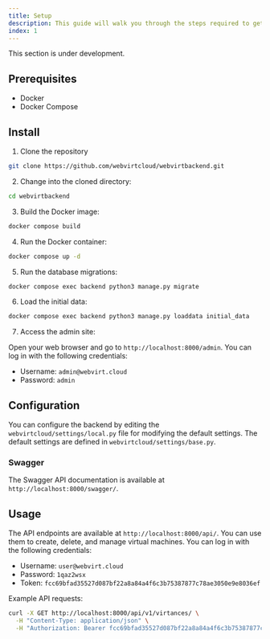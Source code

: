 ```yaml
---
title: Setup
description: This guide will walk you through the steps required to get your cloud platform up and running quickly. Whether you're a seasoned system administrator or a first-time user, this guide is designed to make the installation process as smooth as possible.
index: 1
---
```


<Note title="Warning">This section is under development.</Note>

## Prerequisites

- Docker
- Docker Compose

## Install

1. Clone the repository

```bash
git clone https://github.com/webvirtcloud/webvirtbackend.git
```

2. Change into the cloned directory:

```bash
cd webvirtbackend
```

3. Build the Docker image:

```bash
docker compose build
```

4. Run the Docker container:

```bash
docker compose up -d
```

5. Run the database migrations:

```bash
docker compose exec backend python3 manage.py migrate
```

6. Load the initial data:

```bash
docker compose exec backend python3 manage.py loaddata initial_data
```

7. Access the admin site:

Open your web browser and go to `http://localhost:8000/admin`. You can log in with the following credentials:

- Username: `admin@webvirt.cloud`
- Password: `admin`

## Configuration

You can configure the backend by editing the `webvirtcloud/settings/local.py` file for modifying the default settings. The default settings are defined in `webvirtcloud/settings/base.py`.

### Swagger

The Swagger API documentation is available at `http://localhost:8000/swagger/`.

## Usage

The API endpoints are available at `http://localhost:8000/api/`. You can use them to create, delete, and manage virtual machines. You can log in with the following credentials:

- Username: `user@webvirt.cloud`
- Password: `1qaz2wsx`
- Token: `fcc69bfad35527d087bf22a8a84a4f6c3b75387877c78ae3050e9e8036ef`

Example API requests:

```bash
curl -X GET http://localhost:8000/api/v1/virtances/ \
  -H "Content-Type: application/json" \
  -H "Authorization: Bearer fcc69bfad35527d087bf22a8a84a4f6c3b75387877c78ae3050e9e8036ef"
```
